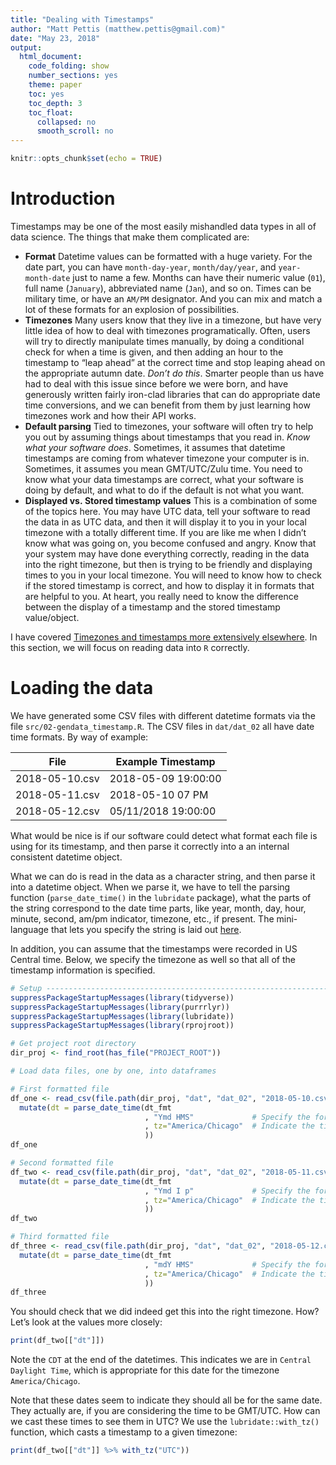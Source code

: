 ```yaml
---
title: "Dealing with Timestamps"
author: "Matt Pettis (matthew.pettis@gmail.com)"
date: "May 23, 2018"
output:
  html_document:
    code_folding: show
    number_sections: yes
    theme: paper
    toc: yes
    toc_depth: 3
    toc_float:
      collapsed: no
      smooth_scroll: no
---
```


```r
knitr::opts_chunk$set(echo = TRUE)
```


# Introduction

Timestamps may be one of the most easily mishandled data types in all of data science.  The things that make them complicated are:

* **Format** Datetime values can be formatted with a huge variety.  For the date part, you can have `month-day-year`, `month/day/year`, and `year-month-date` just to name a few.  Months can have their numeric value (`01`), full name (`January`), abbreviated name (`Jan`), and so on.  Times can be military time, or have an `AM/PM` designator.  And you can mix and match a lot of these formats for an explosion of possibilities.
* **Timezones**  Many users know that they live in a timezone, but have very little idea of how to deal with timezones programatically.  Often, users will try to directly manipulate times manually, by doing a conditional check for when a time is given, and then adding an hour to the timestamp to "leap ahead" at the correct time and stop leaping ahead on the appropriate autumn date.  *Don't do this*.  Smarter people than us have had to deal with this issue since before we were born, and have generously written fairly iron-clad libraries that can do appropriate date time conversions, and we can benefit from them by just learning how timezones work and how their API works.
* **Default parsing**  Tied to timezones, your software will often try to help you out by assuming things about timestamps that you read in.  *Know what your software does*.  Sometimes, it assumes that datetime timestamps are coming from whatever timezone your computer is in.  Sometimes, it assumes you mean GMT/UTC/Zulu time.  You need to know what your data timestamps are correct, what your software is doing by default, and what to do if the default is not what you want.
* **Displayed vs. Stored timestamp values**  This is a combination of some of the topics here.  You may have UTC data, tell your software to read the data in as UTC data, and then it will display it to you in your local timezone with a totally different time.  If you are like me when I didn't know what was going on, you become confused and angry.  Know that your system may have done everything correctly, reading in the data into the right timezone, but then is trying to be friendly and displaying times to you in your local timezone.  You will need to know how to check if the stored timestamp is correct, and how to display it in formats that are helpful to you.  At heart, you really need to know the difference between the display of a timestamp and the stored timestamp value/object.

I have covered [Timezones and timestamps more extensively elsewhere](https://gist.github.com/mpettis/17da73874abceae57bd8394d9cf525bb).  In this section, we will focus on reading data into `R` correctly.



# Loading the data

We have generated some CSV files with different datetime formats via the file `src/02-gendata_timestamp.R`.  The CSV files in `dat/dat_02` all have date time formats.  By way of example:

File | Example Timestamp
---- | -----------------
2018-05-10.csv | 2018-05-09 19:00:00
2018-05-11.csv | 2018-05-10 07 PM
2018-05-12.csv | 05/11/2018 19:00:00

What would be nice is if our software could detect what format each file is using for its timestamp, and then parse it correctly into a an internal consistent datetime object.  

What we can do is read in the data as a character string, and then parse it into a datetime object.  When we parse it, we have to tell the parsing function (`parse_date_time()` in the `lubridate` package), what the parts of the string correspond to the date time parts, like year, month, day, hour, minute, second, am/pm indicator, timezone, etc., if present.  The mini-language that lets you specify the string is laid out [here](https://www.rdocumentation.org/packages/lubridate/versions/1.7.4/topics/parse_date_time).

In addition, you can assume that the timestamps were recorded in US Central time.  Below, we specify the timezone as well so that all of the timestamp information is specified.


```r
# Setup ------------------------------------------------------------------------
suppressPackageStartupMessages(library(tidyverse))
suppressPackageStartupMessages(library(purrrlyr))
suppressPackageStartupMessages(library(lubridate))
suppressPackageStartupMessages(library(rprojroot))

# Get project root directory
dir_proj <- find_root(has_file("PROJECT_ROOT"))

# Load data files, one by one, into dataframes

# First formatted file
df_one <- read_csv(file.path(dir_proj, "dat", "dat_02", "2018-05-10.csv"), col_types = cols(val = "d", dt_fmt="c")) %>%
  mutate(dt = parse_date_time(dt_fmt
                              , "Ymd HMS"             # Specify the format of the timestamp string
                              , tz="America/Chicago"  # Indicate the timezone it is in
                              ))
df_one

# Second formatted file
df_two <- read_csv(file.path(dir_proj, "dat", "dat_02", "2018-05-11.csv"), col_types = cols(val = "d", dt_fmt="c")) %>%
  mutate(dt = parse_date_time(dt_fmt
                              , "Ymd I p"             # Specify the format of the timestamp string
                              , tz="America/Chicago"  # Indicate the timezone it is in
                              ))
df_two

# Third formatted file
df_three <- read_csv(file.path(dir_proj, "dat", "dat_02", "2018-05-12.csv"), col_types = cols(val = "d", dt_fmt="c")) %>%
  mutate(dt = parse_date_time(dt_fmt
                              , "mdY HMS"             # Specify the format of the timestamp string
                              , tz="America/Chicago"  # Indicate the timezone it is in
                              ))
df_three
```

You should check that we did indeed get this into the right timezone.  How?  Let's look at the values more closely:

```r
print(df_two[["dt"]])
```

Note the `CDT` at the end of the datetimes.  This indicates we are in `Central Daylight Time`, which is appropriate for this date for the timezone `America/Chicago`.

Note that these dates seem to indicate they should all be for the same date.  They actually are, if you are considering the time to be GMT/UTC.  How can we cast these times to see them in UTC?  We use the `lubridate::with_tz()` function, which casts a timestamp to a given timezone:


```r
print(df_two[["dt"]] %>% with_tz("UTC"))
```

